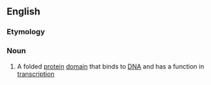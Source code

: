 ==English==

===Etymology===
{{prefix|homeo|domain|lang=en}}

===Noun===
{{wikipedia|homeodomain fold}}
{{en-noun}}

# {{lb|en|biochemistry|genetics}} A folded [[protein]] [[domain]] that binds to [[DNA]] and has a function in [[transcription]]